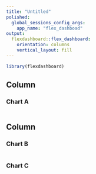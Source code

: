```yaml
---
title: "Untitled"
polished:
  global_sessions_config_args:
    app_name: "flex_dashboad"
output:  
  flexdashboard::flex_dashboard: 
    orientation: columns
    vertical_layout: fill
---
```


```r
library(flexdashboard)
```

Column {data-width=650}
-----------------------------------------------------------------------

### Chart A

```r
```

Column {data-width=350}
-----------------------------------------------------------------------

### Chart B

```r
```

### Chart C

```r
```